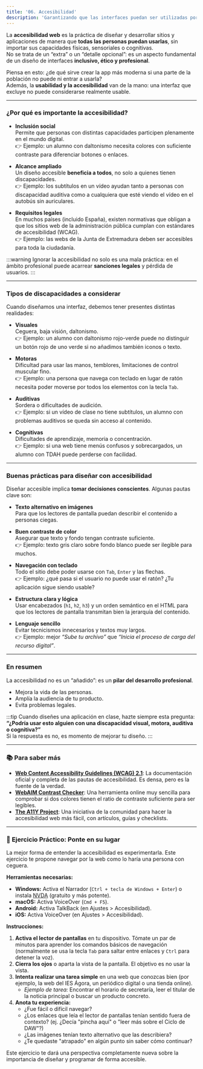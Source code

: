 ```yaml
---
title: '06. Accesibilidad'
description: 'Garantizando que las interfaces puedan ser utilizadas por todas las personas, independientemente de sus capacidades.'
---
```


La **accesibilidad web** es la práctica de diseñar y desarrollar sitios y aplicaciones de manera que **todas las personas puedan usarlas**, sin importar sus capacidades físicas, sensoriales o cognitivas.  
No se trata de un “extra” o un “detalle opcional”: es un aspecto fundamental de un diseño de interfaces **inclusivo, ético y profesional**.

Piensa en esto: ¿de qué sirve crear la app más moderna si una parte de la población no puede ni entrar a usarla?  
Además, la **usabilidad y la accesibilidad** van de la mano: una interfaz que excluye no puede considerarse realmente usable.

---

### ¿Por qué es importante la accesibilidad?

- **Inclusión social**  
  Permite que personas con distintas capacidades participen plenamente en el mundo digital.  
  👉 Ejemplo: un alumno con daltonismo necesita colores con suficiente contraste para diferenciar botones o enlaces.

- **Alcance ampliado**  
  Un diseño accesible **beneficia a todos**, no solo a quienes tienen discapacidades.  
  👉 Ejemplo: los subtítulos en un vídeo ayudan tanto a personas con discapacidad auditiva como a cualquiera que esté viendo el vídeo en el autobús sin auriculares.

- **Requisitos legales**  
  En muchos países (incluido España), existen normativas que obligan a que los sitios web de la administración pública cumplan con estándares de accesibilidad (WCAG).  
  👉 Ejemplo: las webs de la Junta de Extremadura deben ser accesibles para toda la ciudadanía.

:::warning
Ignorar la accesibilidad no solo es una mala práctica: en el ámbito profesional puede acarrear **sanciones legales** y pérdida de usuarios.
:::

---

### Tipos de discapacidades a considerar

Cuando diseñamos una interfaz, debemos tener presentes distintas realidades:

- **Visuales**  
  Ceguera, baja visión, daltonismo.  
  👉 Ejemplo: un alumno con daltonismo rojo-verde puede no distinguir un botón rojo de uno verde si no añadimos también iconos o texto.

- **Motoras**  
  Dificultad para usar las manos, temblores, limitaciones de control muscular fino.  
  👉 Ejemplo: una persona que navega con teclado en lugar de ratón necesita poder moverse por todos los elementos con la tecla `Tab`.

- **Auditivas**  
  Sordera o dificultades de audición.  
  👉 Ejemplo: si un vídeo de clase no tiene subtítulos, un alumno con problemas auditivos se queda sin acceso al contenido.

- **Cognitivas**  
  Dificultades de aprendizaje, memoria o concentración.  
  👉 Ejemplo: si una web tiene menús confusos y sobrecargados, un alumno con TDAH puede perderse con facilidad.

---

### Buenas prácticas para diseñar con accesibilidad

Diseñar accesible implica **tomar decisiones conscientes**. Algunas pautas clave son:

- **Texto alternativo en imágenes**  
  Para que los lectores de pantalla puedan describir el contenido a personas ciegas.

- **Buen contraste de color**  
  Asegurar que texto y fondo tengan contraste suficiente.  
  👉 Ejemplo: texto gris claro sobre fondo blanco puede ser ilegible para muchos.

- **Navegación con teclado**  
  Todo el sitio debe poder usarse con `Tab`, `Enter` y las flechas.  
  👉 Ejemplo: ¿qué pasa si el usuario no puede usar el ratón? ¿Tu aplicación sigue siendo usable?

- **Estructura clara y lógica**  
  Usar encabezados (`h1`, `h2`, `h3`) y un orden semántico en el HTML para que los lectores de pantalla transmitan bien la jerarquía del contenido.

- **Lenguaje sencillo**  
  Evitar tecnicismos innecesarios y textos muy largos.  
  👉 Ejemplo: mejor *“Sube tu archivo”* que *“Inicia el proceso de carga del recurso digital”*.

---

### En resumen

La accesibilidad no es un “añadido”: es un **pilar del desarrollo profesional**.  
- Mejora la vida de las personas.  
- Amplía la audiencia de tu producto.  
- Evita problemas legales.  

:::tip
Cuando diseñes una aplicación en clase, hazte siempre esta pregunta:  
**“¿Podría usar esto alguien con una discapacidad visual, motora, auditiva o cognitiva?”**  
Si la respuesta es no, es momento de mejorar tu diseño.
:::

---

### 📚 Para saber más

-   **[Web Content Accessibility Guidelines (WCAG) 2.1](https://www.w3.org/TR/WCAG21/)**: La documentación oficial y completa de las pautas de accesibilidad. Es densa, pero es la fuente de la verdad.
-   **[WebAIM Contrast Checker](https://webaim.org/resources/contrastchecker/)**: Una herramienta online muy sencilla para comprobar si dos colores tienen el ratio de contraste suficiente para ser legibles.
-   **[The A11Y Project](https://www.a11yproject.com/)**: Una iniciativa de la comunidad para hacer la accesibilidad web más fácil, con artículos, guías y checklists.

---

### 📝 Ejercicio Práctico: Ponte en su lugar

La mejor forma de entender la accesibilidad es experimentarla. Este ejercicio te propone navegar por la web como lo haría una persona con ceguera.

**Herramientas necesarias:**

-   **Windows:** Activa el Narrador (`Ctrl + tecla de Windows + Enter`) o instala [NVDA](https://www.nvaccess.org/download/) (gratuito y más potente).
-   **macOS:** Activa VoiceOver (`Cmd + F5`).
-   **Android:** Activa TalkBack (en Ajustes > Accesibilidad).
-   **iOS:** Activa VoiceOver (en Ajustes > Accesibilidad).

**Instrucciones:**

1.  **Activa el lector de pantallas** en tu dispositivo. Tómate un par de minutos para aprender los comandos básicos de navegación (normalmente se usa la tecla `Tab` para saltar entre enlaces y `Ctrl` para detener la voz).
2.  **Cierra los ojos** o aparta la vista de la pantalla. El objetivo es no usar la vista.
3.  **Intenta realizar una tarea simple** en una web que conozcas bien (por ejemplo, la web del IES Ágora, un periódico digital o una tienda online).
    -   *Ejemplo de tarea:* Encontrar el horario de secretaría, leer el titular de la noticia principal o buscar un producto concreto.
4.  **Anota tu experiencia:**
    -   ¿Fue fácil o difícil navegar?
    -   ¿Los enlaces que leía el lector de pantallas tenían sentido fuera de contexto? (ej. ¿Decía "pincha aquí" o "leer más sobre el Ciclo de DAW"?)
    -   ¿Las imágenes tenían texto alternativo que las describiera?
    -   ¿Te quedaste "atrapado" en algún punto sin saber cómo continuar?

Este ejercicio te dará una perspectiva completamente nueva sobre la importancia de diseñar y programar de forma accesible.
